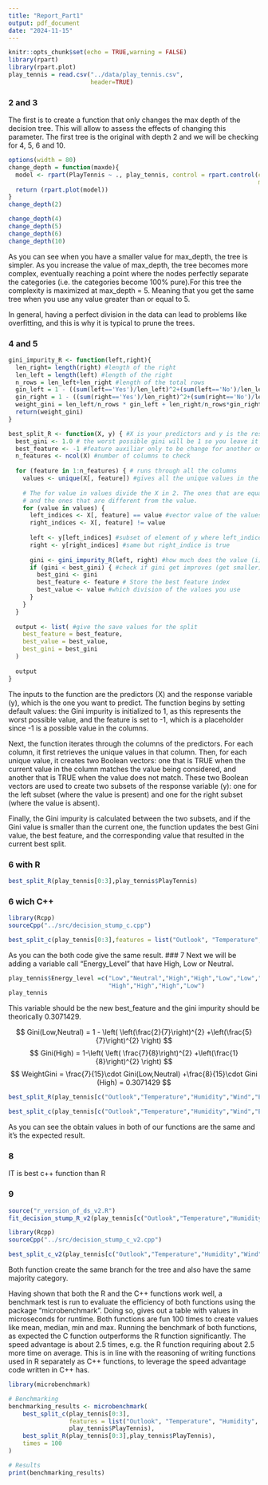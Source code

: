 ```yaml
---
title: "Report_Part1"
output: pdf_document
date: "2024-11-15"
---
```


```r
knitr::opts_chunk$set(echo = TRUE,warning = FALSE)
library(rpart)
library(rpart.plot)
play_tennis = read.csv("../data/play_tennis.csv",
                       header=TRUE)
```
### 2 and 3
The first is to create a function that only changes the max depth of the decision tree. This will allow to assess the effects of changing this parameter. 
The first tree is the original with depth 2 and we will be checking for 4, 5, 6 and 10.
```r
options(width = 80) 
change_depth = function(maxde){
  model <- rpart(PlayTennis ~ ., play_tennis, control = rpart.control(cp = 0, maxdepth = maxde, minsplit = 1,
                                                                      minbucket = 1)) 
  return (rpart.plot(model))
}
change_depth(2)
```
```r
change_depth(4)
change_depth(5)
change_depth(6)
change_depth(10)
```
As you can see when you have a smaller value for max_depth, the tree is simpler. As you increase the value of max_depth, the tree becomes more complex, eventually reaching a point where the nodes perfectly separate the categories (i.e. the categories become 100% pure).For this tree the complexity is maximized at max_depth = 5. Meaning that you get the same tree when you use any value greater than or equal to 5.

In general, having a perfect division in the data can lead to problems like overfitting, and this is why it is typical to prune the trees.

### 4 and 5 
```r
gini_impurity_R <- function(left,right){
  len_right= length(right) #length of the right 
  len_left = length(left) #length of the right
  n_rows = len_left+len_right #length of the total rows
  gin_left = 1 - ((sum(left=='Yes')/len_left)^2+(sum(left=='No')/len_left)^2) #gini calculation for the left
  gin_right = 1 - ((sum(right=='Yes')/len_right)^2+(sum(right=='No')/len_right)^2) #gini calculation for the right
  weight_gini = len_left/n_rows * gin_left + len_right/n_rows*gin_right #weighted
  return(weight_gini)
}

best_split_R <- function(X, y) { #X is your predictors and y is the response variable
  best_gini <- 1.0 # the worst possible gini will be 1 so you leave it as a max possible value
  best_feature <- -1 #feature auxiliar only to be change for another one.
  n_features <- ncol(X) #number of columns to check
  
  for (feature in 1:n_features) { # runs through all the columns 
    values <- unique(X[, feature]) #gives all the unique values in the column i(feature) if you have categorical you will get the different levels
    
    # The for value in values divide the X in 2. The ones that are equal to the i value in values 
    # and the ones that are different from the value. 
    for (value in values) { 
      left_indices <- X[, feature] == value #vector value of the values that are equal to the value i
      right_indices <- X[, feature] != value
      
      left <- y[left_indices] #subset of element of y where left_indice is true
      right <- y[right_indices] #same but right_indice is true
      
      gini <- gini_impurity_R(left, right) #how much does the value (i) divide the dataset
      if (gini < best_gini) { #check if gini get improves (get smaller) and if this happen change the gini value and save the feature
        best_gini <- gini
        best_feature <- feature # Store the best feature index
        best_value <- value #which division of the values you use
      }
    }
  }
  
  output <- list( #give the save values for the split 
    best_feature = best_feature,
    best_value = best_value,
    best_gini = best_gini
  )
  
  output
}
```
The inputs to the function are the predictors (X) and the response variable (y), which is the one you want to predict. The function begins by setting default values: the Gini impurity is initialized to 1, as this represents the worst possible value, and the feature is set to -1, which is a placeholder since -1 is a possible value in the columns.

Next, the function iterates through the columns of the predictors. For each column, it first retrieves the unique values in that column. Then, for each unique value, it creates two Boolean vectors: one that is TRUE when the current value in the column matches the value being considered, and another that is TRUE when the value does not match. These two Boolean vectors are used to create two subsets of the response variable (y): one for the left subset (where the value is present) and one for the right subset (where the value is absent).

Finally, the Gini impurity is calculated between the two subsets, and if the Gini value is smaller than the current one, the function updates the best Gini value, the best feature, and the corresponding value that resulted in the current best split.

### 6 with R

```r
best_split_R(play_tennis[0:3],play_tennis$PlayTennis)
```
### 6 wich C++

```r
library(Rcpp)
sourceCpp("../src/decision_stump_c.cpp")
```


```r
best_split_c(play_tennis[0:3],features = list("Outlook", "Temperature", "Humidity", "Wind"),play_tennis$PlayTennis)
```
As you can the both code give the same result.
### 7
Next we will be adding a variable call "Energy_Level" that have High, Low or Neutral.

```r
play_tennis$Energy_level =c("Low","Neutral","High","High","Low","Low","Low","Low","High","High","High",
                            "High","High","High","Low")
play_tennis
```
This variable should be the new best_feature and the gini impurity should be theorically 0.3071429.

$$ Gini(Low,Neutral) =  1 - \left( \left(\frac{2}{7}\right)^{2} +\left(\frac{5}{7}\right)^{2} \right) $$
$$ Gini(High) = 1-\left( \left( \frac{7}{8}\right)^{2} +\left(\frac{1}{8}\right)^{2} \right) $$
$$ WeightGini = \frac{7}{15}\cdot Gini(Low,Neutral) +\frac{8}{15}\cdot Gini (High) = 0.3071429 $$

```r
best_split_R(play_tennis[c("Outlook","Temperature","Humidity","Wind","Energy_level")],play_tennis$PlayTennis)
```
```r
best_split_c(play_tennis[c("Outlook","Temperature","Humidity","Wind","Energy_level")],features = list("Outlook","Temperature","Humidity","Wind","Energy_level"),play_tennis$PlayTennis)
```
As you can see the obtain values in both of our functions are the same and it's the expected result.


### 8 
IT is best c++ function than R 

### 9
```r
source("r_version_of_ds_v2.R")
fit_decision_stump_R_v2(play_tennis[c("Outlook","Temperature","Humidity","Wind")],play_tennis$PlayTennis)
```

```r
library(Rcpp)
sourceCpp("../src/decision_stump_c_v2.cpp")
```

```r
best_split_c_v2(play_tennis[c("Outlook","Temperature","Humidity","Wind")],features = list("Outlook","Temperature","Humidity","Wind","Energy_level"),play_tennis$PlayTennis)
```
Both function create the same branch for the tree and also have the same majority category.


Having shown that both the R and the C++ functions work well, a benchmark test is run to evaluate the efficiency of both functions using the package "microbenchmark". Doing so, gives out a table with values in microseconds for runtime. Both functions are fun 100 times to create values like mean, median, min and max. Running the benchmark of both functions, as expected the C function outperforms the R function significantly. The speed advantage is about 2.5 times, e.g. the R function requiring about 2.5 more time on average. This is in line with the reasoning of writing functions used in R separately as C++ functions, to leverage the speed advantage code written in C++ has. 

```r
library(microbenchmark)

# Benchmarking
benchmarking_results <- microbenchmark(
    best_split_c(play_tennis[0:3],
                 features = list("Outlook", "Temperature", "Humidity", "Wind"),
                 play_tennis$PlayTennis),
    best_split_R(play_tennis[0:3],play_tennis$PlayTennis),
    times = 100
)

# Results
print(benchmarking_results)
```
